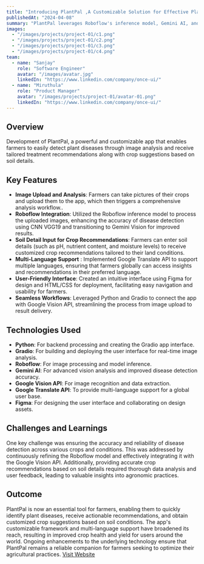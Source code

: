 ```yaml
---
title: "Introducing PlantPal ,A Customizable Solution for Effective Plant Disease Detection and Treatment"
publishedAt: "2024-04-08"
summary: "PlantPal leverages Roboflow's inference model, Gemini AI, and Python Gradio, along with Google Translation API, to create a powerful, customizable app for detecting plant diseases and providing tailored treatment recommendations."
images:
  - "/images/projects/project-01/c1.png"
  - "/images/projects/project-01/c2.png"
  - "/images/projects/project-01/c3.png"
  - "/images/projects/project-01/c4.png"
team:
  - name: "Sanjay"
    role: "Software Engineer"
    avatar: "/images/avatar.jpg"
    linkedIn: "https://www.linkedin.com/company/once-ui/"
  - name: "Miruthula"
    role: "Product Manager"
    avatar: "/images/projects/project-01/avatar-01.png"
    linkedIn: "https://www.linkedin.com/company/once-ui/"
---
```


## Overview

Development of PlantPal, a powerful and customizable app that enables farmers to easily detect plant diseases through image analysis and receive tailored treatment recommendations along with crop suggestions based on soil details.

## Key Features

- **Image Upload and Analysis**: Farmers can take pictures of their crops and upload them to the app, which then triggers a comprehensive analysis workflow..
- **Roboflow Integration**: Utilized the Roboflow inference model to process the uploaded images, enhancing the accuracy of disease detection using CNN VGG19 and transitioning to Gemini Vision for improved results.
- **Soil Detail Input for Crop Recommendations**: Farmers can enter soil details (such as pH, nutrient content, and moisture levels) to receive customized crop recommendations tailored to their land conditions.
- **Multi-Language Support** : Implemented Google Translate API to support multiple languages, ensuring that farmers globally can access insights and recommendations in their preferred language.
- **User-Friendly Interface**: Created an intuitive interface using Figma for design and HTML/CSS for deployment, facilitating easy navigation and usability for farmers.
- **Seamless Workflows**: Leveraged Python and Gradio to connect the app with Google Vision API, streamlining the process from image upload to result delivery.

## Technologies Used

- **Python**: For backend processing and creating the Gradio app interface.
- **Gradio**: For building and deploying the user interface for real-time image analysis.
- **Roboflow**: For image processing and model inference.
- **Gemini AI**: For advanced vision analysis and improved disease detection accuracy.
- **Google Vision API**: For image recognition and data extraction.
- **Google Translate API**: To provide multi-language support for a global user base.
- **Figma**: For designing the user interface and collaborating on design assets.

## Challenges and Learnings

One key challenge was ensuring the accuracy and reliability of disease detection across various crops and conditions. This was addressed by continuously refining the Roboflow model and effectively integrating it with the Google Vision API. Additionally, providing accurate crop recommendations based on soil details required thorough data analysis and user feedback, leading to valuable insights into agronomic practices.

## Outcome

PlantPal is now an essential tool for farmers, enabling them to quickly identify plant diseases, receive actionable recommendations, and obtain customized crop suggestions based on soil conditions. The app's customizable framework and multi-language support have broadened its reach, resulting in improved crop health and yield for users around the world. Ongoing enhancements to the underlying technology ensure that PlantPal remains a reliable companion for farmers seeking to optimize their agricultural practices.
[Visit Website](https://plant-pal-two.vercel.app/)


